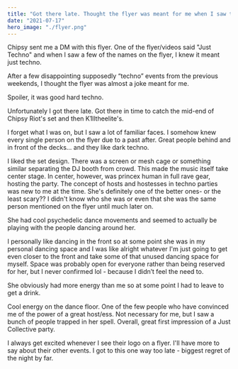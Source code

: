 ```yaml
---
title: "Got there late. Thought the flyer was meant for me when I saw the lineup."
date: "2021-07-17"
hero_image: "./flyer.png"
---
```

Chipsy sent me a DM with this flyer. One of the flyer/videos said "Just Techno" and when I saw a few of the names on the flyer, I knew it meant just techno.

After a few disappointing supposedly “techno” events from the previous weekends, I thought the flyer was almost a joke meant for me.

Spoiler, it was good hard techno.

Unfortunately I got there late. Got there in time to catch the mid-end of Chipsy Riot's set and then K1lltheelite's.

I forget what I was on, but I saw a lot of familiar faces. I somehow knew every single person on the flyer due to a past after. Great people behind and in front of the decks... and they like dark techno.

I liked the set design. There was a screen or mesh cage or something similar separating the DJ booth from crowd. This made the music itself take center stage. In center, however, was princex human in full rave gear, hosting the party. The concept of hosts and hostesses in techno parties was new to me at the time. She's definitely one of the better ones- or the least scary?? I didn't know who she was or even that she was the same person mentioned on the flyer until much later on.

She had cool psychedelic dance movements and seemed to actually be playing with the people dancing around her.

I personally like dancing in the front so at some point she was in my personal dancing space and I was like alright whatever I'm just going to get even closer to the front and take some of that unused dancing space for myself. Space was probably open for everyone rather than being reserved for her, but I never confirmed lol - because I didn’t feel the need to.

She obviously had more energy than me so at some point I had to leave to get a drink.

Cool energy on the dance floor. One of the few people who have convinced me of the power of a great host/ess. Not necessary for me, but I saw a bunch of people trapped in her spell.
Overall, great first impression of a Just Collective party.

I always get excited whenever I see their logo on a flyer. I'll have more to say about their other events. I got to this one way too late - biggest regret of the night by far.